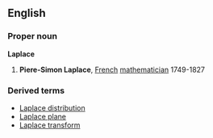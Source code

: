 ==English==
===Proper noun===
{{wikipediapar|Pierre-Simon Laplace}}
'''Laplace'''
#{{mathematics}} '''Piere-Simon Laplace''', [[French]] [[mathematician]] 1749-1827
===Derived terms===
*[[Laplace distribution]]
*[[Laplace plane]]
*[[Laplace transform]]